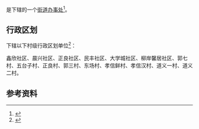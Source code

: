 {{中国乡级行政区|21/01/13/016/000}}

'''{{PAGENAMEBASE}}'''是{{PRC admin/fullname|21/01/13/016/000|3}}下辖的一个[[街道办事处|街道办事处]]<ref>{{PRC admin/ref sgc|{{PRC admin/parent|21/01/13/016/000}}}}</ref>。

== 行政区划 ==
{{PAGENAMEBASE}}下辖以下村级行政区划单位<ref>{{PRC admin/ref sgc|21/01/13/016/000}}</ref>：

鑫欣社区、晨兴社区、正良社区、民丰社区、大学城社区、柳岸馨居社区、郭七村、五台子村、正良村、郭三村、东场村、孝信鲜村、孝信汉村、道义一村、道义二村。

== 参考资料 ==
{{reflist}}

{{辽宁行政区划小作品}}
{{PRC admin/navcat|21/01/13/016/000}}